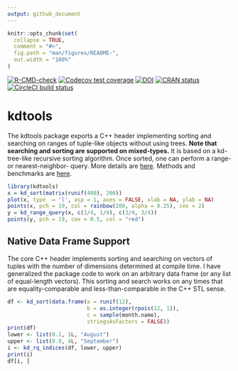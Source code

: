 ```yaml
---
output: github_document
---
```


<!-- README.md is generated from README.Rmd. Please edit that file -->

```r
knitr::opts_chunk$set(
  collapse = TRUE,
  comment = "#>",
  fig.path = "man/figures/README-",
  out.width = "100%"
)
```

<!-- badges: start -->

[![R-CMD-check](https://github.com/thk686/kdtools/workflows/R-CMD-check/badge.svg)](https://github.com/thk686/kdtools/actions)
[![Codecov test coverage](https://codecov.io/gh/thk686/kdtools/branch/master/graph/badge.svg)](https://codecov.io/gh/thk686/kdtools?branch=master)
[![DOI](https://zenodo.org/badge/125262786.svg)](https://zenodo.org/badge/latestdoi/125262786)
[![CRAN status](https://www.r-pkg.org/badges/version/kdtools)](https://CRAN.R-project.org/package=kdtools)
[![CircleCI build status](https://circleci.com/gh/thk686/kdtools.svg?style=svg)](https://circleci.com/gh/thk686/kdtools)

<!-- badges: end -->
  
# kdtools

The kdtools package exports a C++ header implementing sorting and searching on ranges of tuple-like objects without using trees. **Note that searching and sorting are supported on mixed-types.** It is based on a kd-tree-like recursive sorting algorithm. Once sorted, one can perform a range- or nearest-neighbor- query. More details are [here](https://thk686.github.io/kdtools/). Methods and benchmarks are [here](https://thk686.github.io/kdtools/articles/methods.html). 

```r
library(kdtools)
x = kd_sort(matrix(runif(400), 200))
plot(x, type  = 'l', asp = 1, axes = FALSE, xlab = NA, ylab = NA)
points(x, pch = 19, col = rainbow(200, alpha = 0.25), cex = 2)
y = kd_range_query(x, c(1/4, 1/4), c(3/4, 3/4))
points(y, pch = 19, cex = 0.5, col = "red")
```

## Native Data Frame Support

The core C++ header implements sorting and searching on vectors of tuples with the number of dimensions determined at compile time. I have generalized the package code to work on an arbitrary data frame (or any list of equal-length vectors). This sorting and search works on any times that are equality-comparable and less-than-comparable in the C++ STL sense.

```r
df <- kd_sort(data.frame(a = runif(12),
                         b = as.integer(rpois(12, 1)),
                         c = sample(month.name),
                         stringsAsFactors = FALSE))
print(df)
lower <- list(0.1, 1L, "August")
upper <- list(0.9, 4L, "September")
i <- kd_rq_indices(df, lower, upper)
print(i)
df[i, ]
```


